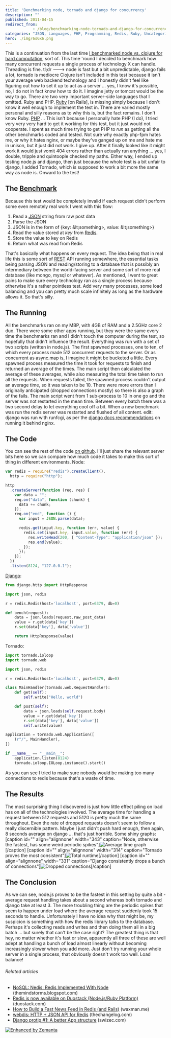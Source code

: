 ```yaml
---
title: 'Benchmarking node, tornado and django for concurrency'
description: ""
published: 2011-04-15
redirect_from: 
            - /blog/benchmarking-node-tornado-and-django-for-concurrency/swizec/1616
categories: "JSON, Languages, PHP, Programming, Redis, Ruby, Uncategorized"
hero: ./img/6sGx6.png
---
```

This is a continuation from the last time [I benchmarked node vs. clojure for hard computation](http://swizec.com/blog/comparing-clojure-and-node-js-for-speed/swizec/1593 "Comparing clojure and node.js for speed"), sort of. This time &#x27;round I decided to benchmark how many concurrent requests a single process of technology X can handle. Threading is fine. tl;dr ---&gt; node is fast but a bit unpredictable, django fails a lot, tornado is mediocre Clojure isn&#x27;t included in this test because it isn&#x27;t your average web backend technology and I honestly didn&#x27;t feel like figuring out how to set it up to act as a server ... yes, I know it&#x27;s possible, no, I do not in fact know how to do it. I imagine jetty or tomcat would be the way to go. There are two very important server-side languages that I omitted. Ruby and PHP. [Ruby](http://www.ruby-lang.org/ "Ruby (programming language)") \[on Rails], is missing simply because I don&#x27;t know it well enough to implement the test in. There are varied mostly personal and silly reasons as to why this is, but the fact remains. I don&#x27;t know Ruby. [PHP](http://www.php.net/ "PHP") ... This isn&#x27;t because I personally hate PHP (I do), I tried very very very hard to get it working for this test, but it just would not cooperate. I spent as much time trying to get PHP to _run_ as getting all the other benchmarks coded and tested. Not sure why exactly php-fpm hates me, or why it hates nginx, or maybe they&#x27;ve ganged up on me and hate me in unison, but it just did not work. I give up. After it finally looked like it might work it would just vomit 404 errors rather than actually run anything ... yes, I double, tripple and quintoople checked my paths. Either way, I ended up testing node.js and django, then just because the whole test is a bit unfair to django, I added Tornado, which is supposed to work a bit more the same way as node is. Onward to the test!

## The [Benchmark](http://www.benchmark.com/ "Benchmark Capital")

Because this test would be completely invalid if each request didn&#x27;t perform some even remotely real work I went with this flow:

1. Read a [JSON](http://json.org "JSON") string from raw post data
2. Parse the JSON
3. JSON is in the form of {key: &amp;lt;something&gt;, value: &amp;lt;something&gt;}
4. Read the value stored at _key_ from [Redis](http://redis.io/ "Redis (data store)").
5. Store the value to key on Redis
6. Return what was read from Redis

That&#x27;s basically what happens on every request. The idea being that in real life this is some sort of [REST](http://en.wikipedia.org/wiki/Representational_State_Transfer "Representational State Transfer") API running somewhere, the essential tasks being parsing JSON and reading/storing to a database that is possibly an intermediary between the world-facing server and some sort of more real database (like mongo, mysql or whatever). As mentioned, I went to great pains to make sure every technology ran as a single process because otherwise it&#x27;s a rather pointless test. Add very many processes, some load balancing and you can pretty much scale infinitely as long as the hardware allows it. So that&#x27;s silly.

## The Running

All the benchmarks ran on my MBP, with 4GB of RAM and a 2.5GHz core 2 duo. There were some other apps running, but they were the same every time the benchmarks ran and I didn&#x27;t touch the computer during the test, so hopefully that didn&#x27;t influence the result. Everything was run with a set of two scripts (written in node.js). The first spawned processes, one to ten, of which every process made 512 concurrent requests to the server. Or as concurrent as async.map is, I imagine it might be bucketed a little. Every spawned process measured the time it took for requests to finish and returned an average of the times. The main script then calculated the average of these averages, while also measuring the total time taken to run all the requests. When requests failed, the spawned process couldn&#x27;t output an average time, so it was taken to be 10. There were more errors than I originally anticipated (dropped connections mostly) so there is also a graph of the fails. The main script went from 1 sub-process to 10 in one go and the server was not restarted in the mean time. Between every batch there was a two second delay to let everything cool off a bit. When a new benchmark was run the redis server was restarted and flushed of all content. edit: django was run with runfcgi, as per the [django docs recommendations](http://docs.djangoproject.com/en/1.3/howto/deployment/fastcgi/) on running it behind nginx.

## The Code

You can see the rest of the code [on github](https://github.com/Swizec/random-coding/tree/master/serverbench). I&#x27;ll just share the relevant server bits here so we can compare how much code it takes to make this sort of thing in different environments. Node:

```javascript
var redis = require("redis").createClient(),
  http = require("http");

http
  .createServer(function (req, res) {
    var data = "";
    req.on("data", function (chunk) {
      data += chunk;
    });
    req.on("end", function () {
      var input = JSON.parse(data);

      redis.get(input.key, function (err, value) {
        redis.set(input.key, input.value, function (err) {
          res.writeHead(200, { "Content-Type": "application/json" });
          res.end(value);
        });
      });
    });
  })
  .listen(8124, "127.0.0.1");
```

[Django](http://www.djangoproject.com "Django (web framework)"):

```python
from django.http import HttpResponse

import json, redis

r = redis.Redis(host='localhost', port=6379, db=0)

def bench(request):
    data = json.loads(request.raw_post_data)
    value = r.get(data['key'])
    r.set(data['key'], data['value'])

    return HttpResponse(value)
```

Tornado:

```python
import tornado.ioloop
import tornado.web

import json, redis

r = redis.Redis(host='localhost', port=6379, db=0)

class MainHandler(tornado.web.RequestHandler):
    def get(self):
        self.write("Hello, world")

    def post(self):
        data = json.loads(self.request.body)
        value = r.get(data['key'])
        r.set(data['key'], data['value'])
        self.write(value)

application = tornado.web.Application([
    (r"/", MainHandler),
])

if __name__ == "__main__":
    application.listen(8124)
    tornado.ioloop.IOLoop.instance().start()
```

As you can see I tried to make sure nobody would be making too many connections to redis because that&#x27;s a waste of time.

## The Results

The most surprising thing I discovered is just how little effect piling on load has on all of the technologies involved. The average time for handling a request between 512 requests and 5120 is pretty much the same throughout. Even the rate of dropped requests doesn&#x27;t seem to follow a really discernible pattern. Maybe I just didn&#x27;t push hard enough, then again, 8 seconds average on django ... that&#x27;s just horrible. Some shiny graphs: \[caption id=&quot;&quot; align=&quot;alignnone&quot; width=&quot;343&quot; caption=&quot;Node, otherwise the fastest, has some weird periodic spikes&quot;]![](./img/6sGx6.png "Average time graph")\[/caption] \[caption id=&quot;&quot; align=&quot;alignnone&quot; width=&quot;314&quot; caption=&quot;Tornado proves the most consistent&quot;]![](./img/ubAAQ.png "Total runtime")\[/caption] \[caption id=&quot;&quot; align=&quot;alignnone&quot; width=&quot;331&quot; caption=&quot;Django consistently drops a bunch of connections&quot;]![](./img/DDUbz.png "Dropped connections")\[/caption]

## The Conclusion

As we can see, node.js proves to be the fastest in this setting by quite a bit - average request handling takes about a second whereas both tornado and django take at least 3. The more troubling thing are the periodic spikes that seem to happen under load where the average request suddenly took 15 seconds to handle. Unfortunately I have no idea why that might be, my suspicion is something with how the redis library talks to the database. Perhaps it&#x27;s collecting reads and writes and then doing them all in a big batch ... but surely that can&#x27;t be the case right? The greatest thing is that hey, no matter whether it&#x27;s fast or slow, apparently all three of these are well adept at handling a bunch of load almost linearly without becoming increasingly slower when you add more. Just don&#x27;t try running your whole server in a single process, that obviously doesn&#x27;t work too well. Load balance!

###### Related articles

- [NoSQL: Nedis: Redis Implemented With Node](http://themindstorms.blogspot.com/2011/04/nosql-nedis-redis-implemented-with-node.html) (themindstorms.blogspot.com)
- [Redis is now available on Duostack (Node.js/Ruby Platform)](http://blog.duostack.com/post/4530917803/free-redis-database-for-every-duostack-app) (duostack.com)
- [How to Build a Fast News Feed in Redis (and Rails)](http://blog.waxman.me/how-to-build-a-fast-news-feed-in-redis) (waxman.me)
- [webdis: HTTP + JSON API for Redis](http://thechangelog.com/post/2910383164/webdis-a-redis-http-interface-with-json-output) (thechangelog.com)
- [Django protip #1: A better App structure](http://swizec.com/blog/django-protip-1-a-better-app-structure/swizec/1386) (swizec.com)

[![Enhanced by Zemanta](http://img.zemanta.com/zemified_e.png?x-id=dd20d0b5-9ae6-49ce-884c-50096218731e)](http://www.zemanta.com/ "Enhanced by Zemanta")
